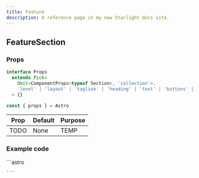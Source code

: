```yaml
---
title: Feature
description: A reference page in my new Starlight docs site.
---
```




## FeatureSection

### Props
```ts
interface Props
  extends Pick<
    Omit<ComponentProps<typeof Section>, 'collection'>,
    'level' | 'layout' | 'tagline' | 'heading' | 'text' | 'buttons' | 'image'
  > {}

const { props } = Astro
```

| Prop  | Default | Purpose |
| ----  | ------- | ------- |
| TODO  | None    | TEMP    |

### Example code
<Tabs>
  <TabItem label="Self-closing">
    ```astro

    ```
  </TabItem>
</Tabs>

<Window>
  <FeatureSection />
</Window>